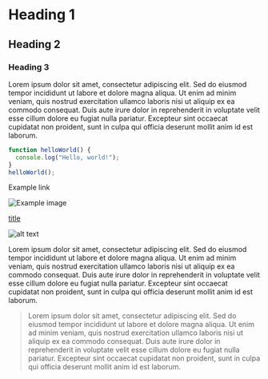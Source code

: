 
# Heading 1

## Heading 2

### Heading 3

Lorem ipsum dolor sit amet, consectetur adipiscing elit. Sed do eiusmod tempor incididunt ut labore et dolore magna aliqua. Ut enim ad minim veniam, quis nostrud exercitation ullamco laboris nisi ut aliquip ex ea commodo consequat. Duis aute irure dolor in reprehenderit in voluptate velit esse cillum dolore eu fugiat nulla pariatur. Excepteur sint occaecat cupidatat non proident, sunt in culpa qui officia deserunt mollit anim id est laborum.

```js
function helloWorld() {
  console.log("Hello, world!");
}
helloWorld();
```

<LinkMdx href="https://example.com">Example link</LinkMdx>

<img
  src="https://placehold.co/600x400"
  alt="Example image"
  className="w-full md:max-w-1/2 mx-auto h-auto rounded-lg shadow-md my-4"
/>

[title](https://www.example.com)

![alt text](/600x400.svg)

<BlockQuoteMdx>
  Lorem ipsum dolor sit amet, consectetur adipiscing elit. Sed do eiusmod tempor
  incididunt ut labore et dolore magna aliqua. Ut enim ad minim veniam, quis
  nostrud exercitation ullamco laboris nisi ut aliquip ex ea commodo consequat.
  Duis aute irure dolor in reprehenderit in voluptate velit esse cillum dolore
  eu fugiat nulla pariatur. Excepteur sint occaecat cupidatat non proident, sunt
  in culpa qui officia deserunt mollit anim id est laborum.
</BlockQuoteMdx>

> Lorem ipsum dolor sit amet, consectetur adipiscing elit. Sed do eiusmod tempor
> incididunt ut labore et dolore magna aliqua. Ut enim ad minim veniam, quis
> nostrud exercitation ullamco laboris nisi ut aliquip ex ea commodo consequat.
> Duis aute irure dolor in reprehenderit in voluptate velit esse cillum dolore
> eu fugiat nulla pariatur. Excepteur sint occaecat cupidatat non proident, sunt
> in culpa qui officia deserunt mollit anim id est laborum.
